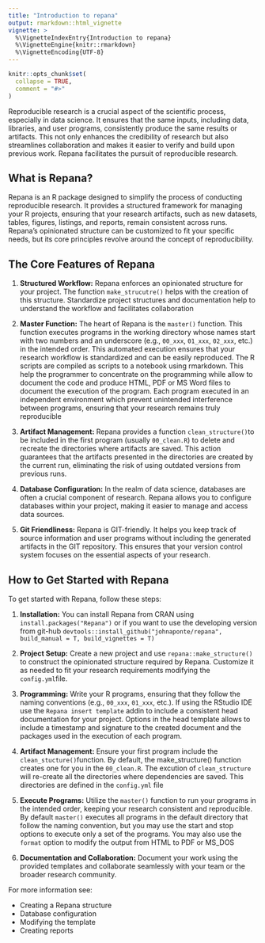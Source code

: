 ```yaml
---
title: "Introduction to repana"
output: rmarkdown::html_vignette
vignette: >
  %\VignetteIndexEntry{Introduction to repana}
  %\VignetteEngine{knitr::rmarkdown}
  %\VignetteEncoding{UTF-8}
---
```


```r
knitr::opts_chunk$set(
  collapse = TRUE,
  comment = "#>"
)
```


Reproducible research is a crucial aspect of the scientific process, especially in data science. It ensures that the same inputs, including data, libraries, and user programs, consistently produce the same results or artifacts. This not only enhances the credibility of research but also streamlines collaboration and makes it easier to verify and build upon previous work. Repana facilitates the pursuit of reproducible research.

## What is Repana?

Repana is an R package designed to simplify the process of conducting reproducible research. It provides a structured framework for managing your R projects, ensuring that your research artifacts, such as new datasets, tables, figures, listings, and reports, remain consistent across runs. Repana's opinionated structure can be customized to fit your specific needs, but its core principles revolve around the concept of reproducibility.

## The Core Features of Repana

1. **Structured Workflow:**
   Repana enforces an opinionated structure for your project. The function `make_strucutre()` helps with the creation of this structure. Standardize project structures and documentation help to understand the workflow and facilitates collaboration
   
2. **Master Function:**
   The heart of Repana is the `master()` function. This function executes programs in the working directory whose names start with two numbers and an underscore (e.g., `00_xxx`, `01_xxx`, `02_xxx`, etc.) in the intended order. This automated execution ensures that your research workflow is standardized and can be easily reproduced. The R scripts are compiled as scripts to a notebook using rmarkdown. This help the programmer to
concentrate on the programming while allow to document the code and produce HTML, PDF or MS Word files to document the execution of the program.
Each program executed in an independent environment which prevent unintended interference between programs, ensuring that your research remains truly reproducible

3. **Artifact Management:**
   Repana provides a function `clean_structure()`to be included in the first program (usually `00_clean.R`) to delete and recreate the directories where artifacts are saved. This action guarantees that the artifacts presented in the directories are created by the current run, eliminating the risk of using outdated versions from previous runs.

5. **Database Configuration:**
   In the realm of data science, databases are often a crucial component of research. Repana allows you to configure databases within your project, making it easier to manage and access data sources.

6. **Git Friendliness:**
   Repana is GIT-friendly. It helps you keep track of source information and user programs without including the generated artifacts in the GIT repository. This ensures that your version control system focuses on the essential aspects of your research.

## How to Get Started with Repana

To get started with Repana, follow these steps:

1. **Installation:** You can install Repana from CRAN using `install.packages("Repana")` or if you want to use the developing version from git-hub
`devtools::install_github("johnaponte/repana", build_manual = T, build_vignettes = T)`

2. **Project Setup:** Create a new project and use `repana::make_structure()` to construct the opinionated structure required by Repana. Customize it as needed to fit your research requirements modifying the `config.yml`file.

3. **Programming:** Write your R programs, ensuring that they follow the naming conventions (e.g., `00_xxx`, `01_xxx`, etc.). If using the RStudio IDE use the `Repana insert template` addin to include a consistent head documentation for your project. Options in the head template allows to include a timestamp and signature to the created document and the packages used in the execution of each program.

4. **Artifact Management:** Ensure your first program include the  `clean_stucture()`function. By default, the make_structure() function creates one for you in the `00_clean.R`. The excution of `clean_structure` will re-create all the directories where dependencies are saved. This directories are defined in the `config.yml` file

5. **Execute Programs:** Utilize the `master()` function to run your programs in the intended order, keeping your research consistent and reproducible. By default `master()` executes all programs in the default directory that follow the naming convention, but you may use the start and stop options to execute only a set of the programs. You may also use the `format` option to modify the output from HTML to PDF or MS_DOS

6. **Documentation and Collaboration:** Document your work using the provided templates and collaborate seamlessly with your team or the broader research community.

For more information see:

- Creating a Repana structure
- Database configuration
- Modifying the template
- Creating reports
